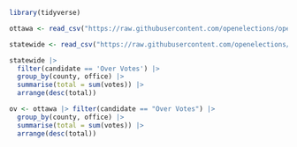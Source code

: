 ```r
library(tidyverse)
```


```r
ottawa <- read_csv("https://raw.githubusercontent.com/openelections/openelections-data-mi/refs/heads/master/2024/counties/20241105__mi__general__ottawa__precinct.csv")

statewide <- read_csv("https://raw.githubusercontent.com/openelections/openelections-data-mi/refs/heads/master/2024/20241105__mi__general__precinct.csv")

statewide |> 
  filter(candidate == 'Over Votes') |> 
  group_by(county, office) |> 
  summarise(total = sum(votes)) |> 
  arrange(desc(total))

ov <- ottawa |> filter(candidate == "Over Votes") |> 
  group_by(county, office) |> 
  summarise(total = sum(votes)) |> 
  arrange(desc(total))
```

